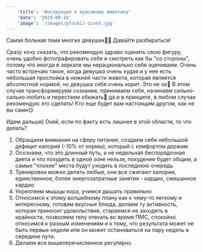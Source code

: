 ```yaml
---
    'title': 'Инструкция к красивому животику'
    'date': '2024-09-16'
    'image': '/images/ploskii-zivot.jpg'
---
```


Самая больная тема многих девушек🙏🏼 Давайте разбираться!

Сразу хочу сказать, что рекомендую здраво оценить свою фигуру, очень удобно фотографировать себя и смотреть как бы "со стороны", потому что иногда в зеркале мы нерационально себя оцениваем. Очень часто встречаю такое, когда девушка очень худая и у нее есть небольшая прослойка в нижней части живота, которая является абсолютной нормой, но девушка себя очень корит. Это не ок🥲 В этом случае трансформируем сознание, принимаем себя, начинаем сильно-сильно любить и перестаем обижать🩷 да и в принципе, в любом случае рекомендую это сделать! Кто еще будет вам настоящим другом, как не вы сами😌

Идем дальше) Окей, если по факту есть лишнее в этой области, то что делать?

 1. Обращаем внимание на сферу питания, создаем себе небольшой дефицит калорий (-10% от нормы), который с комфортом держим 
 2. Осознаем, что это длинный путь, а не недельная беспорядочная диета и что похудеть в одной зоне нельзя, похудение будет общим, а самые "плохие" места будут уходить в последнюю очередь 
 3. Тренировки можно делать любые, они все сжигают калории, единственное, более энергозатратные занятия - кардио, смешанное кардио
 4. Укрепляем мышцы кора, учимся дышать правильно 
 5. Относимся к этому волшебному плану как к чему-то легкому и интересному, готовим вкусные блюда, делаем ту активность, которая приносит удовольствие, стараемся не заходить в крайности, позволяем телу отекать во время ПМС, спокойно относимся к разным изменениям и к тому, что результата может не быть первые недели или он может остановиться на пару недель в середине пути. 
 6. Делаем все вышеперечисленное регулярно